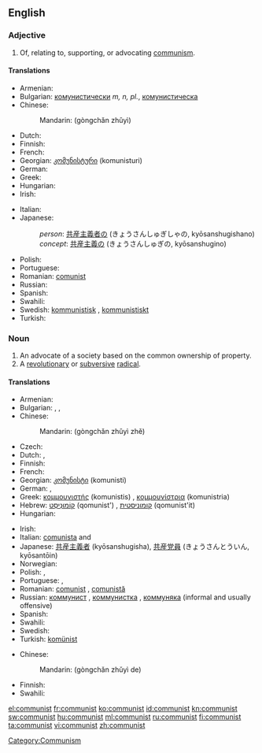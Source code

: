 {{also|Communist}}
==English==

===Adjective===
{{infl|en|adjective}}

# Of, relating to, supporting, or advocating [[communism]].

====Translations====
{{trans-top|of or relating to communism}}
* Armenian: {{t-|hy|կոմունիստական|tr=komunistakan}}
* Bulgarian: [[комунистически]] ''m, n, pl.'', [[комунистическа]] {{f}}
* Chinese:
*: Mandarin: {{zh-ts|[[共產主義]]|[[共产主义]]}} (gòngchǎn zhǔyì)
* Dutch: {{t-|nl|communistisch}}
* Finnish: {{t-|fi|kommunistinen}}
* French: {{t+|fr|communiste|m|f}}
* Georgian: [[კომუნისტური]] (komunisturi)
* German: {{t+|de|kommunistisch}}
* Greek: {{t+|el|κομμουνιστικός|m|tr=komunistikos}}
* Hungarian: {{t+|hu|kommunista}}
* Irish: {{t-|ga|cumannach}}
{{trans-mid}}
* Italian: {{t+|it|comunista|m|f}}
* Japanese:
*: ''person'': [[共産主義者]]の (きょうさんしゅぎしゃの, kyōsanshugishano)
*: ''concept'': [[共産主義]]の (きょうさんしゅぎの, kyōsanshugino)
* Polish: {{t-|pl|komunistyczny|m}}
* Portuguese: {{t+|pt|comunista|c}}
* Romanian: [[comunist]]
* Russian: {{t+|ru|коммунистический}}
* Spanish: {{t-|es|comunista|m|f}}
* Swahili: {{t+|sw|ukomunisti|xs=Swahili}}
* Swedish: [[kommunistisk]] {{c}}, [[kommunistiskt]] {{n}}
* Turkish: {{t+|tr|komünist}}
{{trans-bottom}}

===Noun===
{{en-noun}}

# An advocate of a society based on the common ownership of property.
# A [[revolutionary]] or [[subversive]] [[radical]].

====Translations====
{{trans-top|person who follows a communist or Marxist-Leninist philosophy}}
* Armenian: {{t-|hy|կոմունիստ|tr=komunist}}
* Bulgarian: {{t+|bg|комунист|m}}, {{t-|bg|комунистка|f}}, {{t+|bg|комунисти|p}}
* Chinese:
*: Mandarin: {{zh-ts|[[共產主義]][[者]]|[[共产主义]][[者]]}} (gòngchǎn zhǔyì zhě)
* Czech: {{t+|cs|komunista|f}}
* Dutch: {{t-|nl|communist|m}}, {{t-|nl|communiste|f}}
* Finnish: {{t|fi|kommunisti}}
* French: {{t+|fr|communiste|m|f}}
* Georgian: [[კომუნისტი]] (komunisti)
* German: {{t+|de|Kommunist|m}}, {{t+|de|Kommunistin|f}}
* Greek: [[κομμουνιστής]] (komunistis) {{m}}, [[κομμουνίστρια]] (komunistria) {{f}}
* Hebrew: [[קומוניסט|קוֹמוּנִיסְט]] (qomunist') {{m}}, [[קומוניסטית]] (qomunist'it) {{f}}
* Hungarian: {{t+|hu|kommunista}}
{{trans-mid}}
* Irish: {{t-|ga|cumannach|m}}
* Italian: [[comunista]] {{m}} and {{f}}
* Japanese: [[共産主義者]] (kyōsanshugisha), [[共産党員]] (きょうさんとういん, kyōsantōin)
* Norwegian: {{t+|no|kommunist|m}}
* Polish: {{t+|pl|komunista|m}}, {{t+|pl|komunistka|f}}
* Portuguese: {{t+|pt|comunista|c}}, {{t+|pt|marxista|c}}
* Romanian: [[comunist]] {{m}}, [[comunistă]] {{f}}
* Russian: [[коммунист]] {{m}}, [[коммунистка]] {{f}}, [[коммуняка]] {{m}} (informal and usually offensive)
* Spanish: {{t-|es|comunista|m|f}}
* Swahili: {{t+|sw|ukomunisti|xs=Swahili}}
* Swedish: {{t+|sv|kommunist|c}}
* Turkish: [[komünist]]
{{trans-bottom}}

{{trans-top|revolutionary or subversive radical}}
* Chinese:
*: Mandarin: {{zh-ts|[[共產主義]]的|[[共产主义]]的}} (gòngchǎn zhǔyì de)
{{trans-mid}}
* Finnish: {{t|fi|kommunisti}}
* Swahili: {{t+|sw|ukomunisti|xs=Swahili}}
{{trans-bottom}}

[[Category:Communism]]

[[el:communist]]
[[fr:communist]]
[[ko:communist]]
[[id:communist]]
[[kn:communist]]
[[sw:communist]]
[[hu:communist]]
[[ml:communist]]
[[ru:communist]]
[[fi:communist]]
[[ta:communist]]
[[vi:communist]]
[[zh:communist]]
